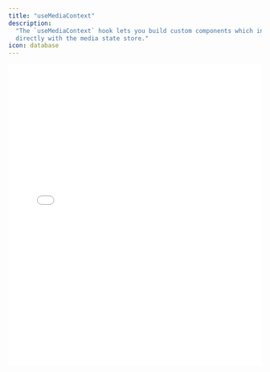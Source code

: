 ```yaml
---
title: "useMediaContext"
description:
  "The `useMediaContext` hook lets you build custom components which interact
  directly with the media state store."
icon: database
---
```


<iframe
  src={`https://ui-kit-docs-embed.vercel.app/player/use_media_context`}
  height="600px"
  width="100%"
  frameBorder="0"
  allowFullScreen
  allow="autoplay; encrypted-media; fullscreen; picture-in-picture; display-capture; camera; microphone"
  style={{
    borderRadius: 10,
    backgroundColor: "black",
  }}
/>

<Info>
  The `useStore` hook is from
  [`zustand`](https://github.com/pmndrs/zustand?tab=readme-ov-file#using-zustand-without-react),
  and inherits all of the documentation for Zustand stores.
</Info>

## Features

- Flexible interaction with the player state store
- Based on Zustand's `useStore` hooks

## Anatomy

Import the components and piece the parts together.

```tsx
import * as Player from "@livepeer/react/player";
import { useMediaContext, useStore } from "@livepeer/react/player";

export default () => (
  <Player.Root>
    {/** The `useMediaContext` hook can be used in any component,
    as long as it's inside the Player.Root React Context provider */}
    <CustomComponent />
  </Player.Root>
);

function CustomComponent({ __scopeMedia }: MediaScopedProps) {
  const context = useMediaContext("CustomComponent", __scopeMedia);

  const { currentSource } = useStore(context.store, ({ currentSource }) => ({
    currentSource,
  }));

  return currentSource?.type ?? null;
}
```

## State

The `useMediaContext` hook returns a Zustand store, which contains the
`PlayerState`.

### `aria`

The ARIA text for the current state, providing accessible descriptions for media
control actions.

```tsx
type AriaText = {
  progress: string;
  pictureInPicture: string;
  fullscreen: string;
  playPause: string;
  clip: string | null;
  time: string;
};

aria: AriaText;
```

### `buffered`

Current buffered end time for the media in seconds.

```tsx
buffered: number;
```

### `bufferedPercent`

Current buffered percent of the media, from 0 to 1.

```tsx
bufferedPercent: number;
```

### `canPlay`

Indicates if the media has loaded sufficiently and can be played.

### `currentSource`

The current source that is playing.

```tsx
type Src =
  | AudioSrc
  | HlsSrc
  | VideoSrc
  | Base64Src
  | WebRTCSrc
  | ImageSrc
  | VideoTextTrackSrc;

currentSource: Src | null;
```

### `currentUrl`

The final playback URL for the media that is playing, after any redirects.

```tsx
currentUrl: string | null;
```

### `duration`

Current total duration of the media in seconds.

```tsx
duration: number;
```

### `error`

If the media has experienced an error, this property provides details.

```tsx
type PlaybackError = {
  type: "offline" | "access-control" | "fallback" | "permissions" | "unknown";
  message: string;
};

error: PlaybackError | null;
```

### `errorCount`

The number of consecutive errors that have occurred during the media playback,
without resolution.

```tsx
errorCount: number;
```

### `stalled`

Indicates if the media playback is currently stalled.

### `fullscreen`

Indicates if the media is being played in fullscreen mode.

### `hasPlayed`

Indicates if the media has been played yet.

### `hidden`

Indicates if all controls are currently hidden.

### `live`

Indicates if the content is live media.

### `loading`

Indicates if the media is currently loading.

### `mounted`

Indicates if the video element is mounted on the DOM. This is used for
initialization logic.

### `playbackRate`

The current playback rate for the media. Defaults to 1. `constant` means playing
WebRTC playback at a constant pace and not speeding up.

```tsx
type PlaybackRate = number | "constant";

playbackRate: PlaybackRate;
```

### `pictureInPicture`

Indicates if the media is in picture in picture mode.

### `poster`

The poster image URL for the media. Any thumbnails are automatically parsed from
the input `Src[]`.

```tsx
poster: string | null;
```

### `progress`

Current progress of the media in seconds.

```tsx
progress: number;
```

### `playing`

Indicates if the media is currently trying to play or paused.

### `sortedSources`

The sorted sources that were passed into the Player. These are the playback
sources which will be tried, in order (e.g. WebRTC with a fallback to HLS).

```tsx
sortedSources: Src[] | string | null;
```

### `volume`

Current volume of the media. 0 if it is muted.

```tsx
volume: number;
```

### `waiting`

Indicates if the media is currently waiting for data.

### `videoQuality`

The quality of the video playback.

```tsx
type VideoQuality =
  | "1080p"
  | "720p"
  | "480p"
  | "360p"
  | "240p"
  | "144p"
  | "auto";

videoQuality: VideoQuality;
```

### `ended`

Indicates if the media playback has ended.

### `__controlsFunctions`

An object containing functions to manipulate the media's state, such as toggling
play/pause, seeking, and changing volume.

<Warning>
  These functions are internal - please refer to the UI Kit source code before
  interacting with these functions.
</Warning>

```tsx
__controlsFunctions: {
  setHidden: (hidden: boolean) => void;
  onCanPlay: () => void;
  onDurationChange: (duration: number) => void;
  onEnded: () => void;
  onError: (error: Error | null) => void;
  onFinalUrl: (url: string | null) => void;
  onLoading: () => void;
  onPause: () => void;
  onPlay: () => void;
  onProgress: (time: number) => void;
  onStalled: () => void;
  onWaiting: () => void;
  requestClip: () => void;
  requestMeasure: () => void;
  requestSeek: (time: number) => void;
  requestSeekBack: (difference?: number) => void;
  requestSeekDiff: (difference: number) => void;
  requestSeekForward: (difference?: number) => void;
  requestToggleFullscreen: () => void;
  requestToggleMute: () => void;
  requestTogglePictureInPicture: () => void;
  requestVolume: (volume: number) => void;
  setAutohide: (autohide: number) => void;
  setFullscreen: (fullscreen: boolean) => void;
  setHlsConfig: (hlsConfig: any) => void;
  setLive: (live: boolean) => void;
  setMounted: () => void;
  setPictureInPicture: (pictureInPicture: boolean) => void;
  setPlaybackRate: (rate: number | string) => void;
  setPoster: (poster: string | null) => void;
  setVideoQuality: (videoQuality: VideoQuality) => void;
  setSize: (size: Partial<MediaSizing>) => void;
  setVolume: (volume: number) => void;
  setWebsocketMetadata: (metadata: Metadata) => void;
  togglePlay: (force?: boolean) => void;
  updateBuffered: (buffered: number) => void;
  updateLastInteraction: () => void;
  updatePlaybackOffsetMs: (offset: number) => void;
};
```

### `__device`

Information about the device's capabilities and support for media features. This
is an internal object used by Player/Broadcast, but can be used for detecting
device capabilities.

```tsx
type DeviceInformation = {
  version: string;
  isMobile: boolean;
  isIos: boolean;
  isAndroid: boolean;
  userAgent: string;
  screenWidth: number | null;
  /** If the media supports changing the volume */
  isVolumeChangeSupported: boolean;
  /** If the media supports PiP */
  isPictureInPictureSupported: boolean;
  /** If the media supports fullscreen */
  isFullscreenSupported: boolean;
  /** If the media supports HLS playback */
  isHlsSupported: boolean;
  /** If the media supports WebRTC */
  isWebRTCSupported: boolean;
};

__device: DeviceInformation;
```

### `__controls`

Represents the state of various media control actions, such as play/pause and
fullscreen changes. This is an internal object used by Player/Broadcast.

```tsx
__controls: ControlsState;
```

### `__initialProps`

The initial properties passed into the media component. This is an internal
object used by Player/Broadcast.

```tsx
__initialProps: InitialProps;
```

### `__metadata`

Metadata related to the media, such as buffer window and frame rate. This is an
internal object used by Player/Broadcast.

```tsx
type Metadata = {
  bframes?: number;
  bufferWindow?: number;
};

__metadata: Metadata | null;
```
